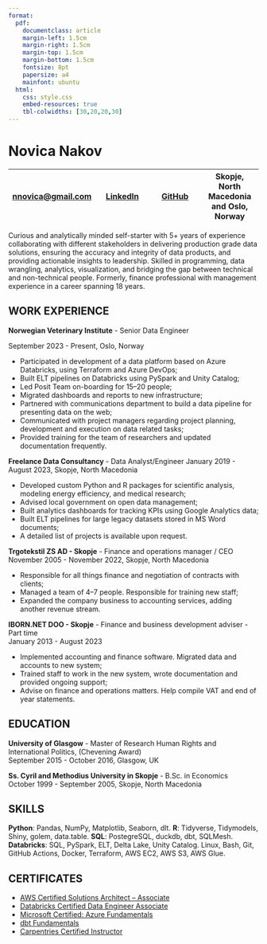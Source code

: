 ```yaml
---
format:
  pdf:
    documentclass: article
    margin-left: 1.5cm
    margin-right: 1.5cm
    margin-top: 1.5cm
    margin-bottom: 1.5cm
    fontsize: 8pt
    papersize: a4
    mainfont: ubuntu
  html:
    css: style.css
    embed-resources: true
    tbl-colwidths: [30,20,20,30]
---
```


# Novica Nakov
  
[nnovica\@gmail.com](mailto:nnovica@gmail.com) | [LinkedIn](https://linkedin.com/in/novica/) | [GitHub](https://github.com/novica/) | Skopje, North Macedonia and Oslo, Norway |
|---------------|---------------|---------------|---------------|
  
Curious and analytically minded self-starter with 5+ years of experience
collaborating with different stakeholders in delivering production grade
data solutions, ensuring the accuracy and integrity of data products, and
providing actionable insights to leadership. Skilled in programming,
data wrangling, analytics, visualization, and bridging the gap between
technical and non-technical people. Formerly, finance professional with
management experience in a career spanning 18 years.

## WORK EXPERIENCE

**Norwegian Veterinary Institute** - Senior Data Engineer

September 2023 - Present, Oslo, Norway

- Participated in development of a data platform based on Azure Databricks,
using Terraform and Azure DevOps;
- Built ELT pipelines on Databricks using PySpark and Unity Catalog;
- Led Posit Team on-boarding for 15–20 people;
- Migrated dashboards and reports to new infrastructure;
- Partnered with communications department to build a data
pipeline for presenting data on the web;
- Communicated with project managers regarding project planning,
development and execution on data related tasks;
- Provided training for the team of researchers and updated documentation
frequently.

**Freelance Data Consultancy** - Data Analyst/Engineer
January 2019 - August 2023, Skopje, North Macedonia

- Developed custom Python and R packages for scientific analysis,
modeling energy efficiency, and medical research;
- Advised local government on open data management;
- Built analytics dashboards for tracking KPIs using Google Analytics data;
- Built ELT pipelines for large legacy datasets stored in MS Word documents;
- A detailed list of projects is available upon request.

**Trgotekstil ZS AD - Skopje** - Finance and operations manager / CEO\
November 2005 - November 2022, Skopje, North Macedonia

- Responsible for all things finance and negotiation of contracts with clients;
- Managed a team of 4–7 people. Responsible for training new staff;
- Expanded the company business to accounting services, adding another revenue stream.

**IBORN.NET DOO - Skopje** - Finance and business development adviser - Part time\
January 2013 - August 2023

- Implemented accounting and finance software. Migrated data and accounts to new system;
- Trained staff to work in the new system, wrote documentation and provided ongoing support;
- Advise on finance and operations matters. Help compile VAT and end of year statements.

## EDUCATION

**University of Glasgow** - Master of Research Human Rights and International Politics, (Chevening Award)\
September 2015 - October 2016, Glasgow, UK

**Ss. Cyril and Methodius University in Skopje** - B.Sc. in Economics\
October 1999 - September 2005, Skopje, North Macedonia

## SKILLS

**Python**: Pandas, NumPy, Matplotlib, Seaborn, dlt. **R**: Tidyverse, Tidymodels, Shiny, golem, data.table. **SQL**: PostegreSQL, duckdb, dbt, SQLMesh. **Databricks**: SQL, PySpark, ELT, Delta Lake, Unity Catalog. Linux, Bash, Git, GitHub Actions, Docker, Terraform, AWS EC2, AWS S3, AWS Glue.

## CERTIFICATES

- [AWS Certified Solutions Architect – Associate](https://www.credly.com/badges/1930112d-d92a-4117-86d4-cdbb210f4266/public_url)
- [Databricks Certified Data Engineer Associate](https://credentials.databricks.com/9c4e70f8-91b1-49da-a359-3e2d2f8b2c89)
- [Microsoft Certified: Azure Fundamentals](https://learn.microsoft.com/en-us/users/novicanakov-2159/credentials/7ecc93b6a2e38a11)
- [dbt Fundamentals](https://www.credential.net/2a95b452-5425-49f9-bc3e-85abc0eca9e8#gs.l24xnd)
- [Carpentries Certified Instructor](https://carpentries.org/instructors/)
                     
